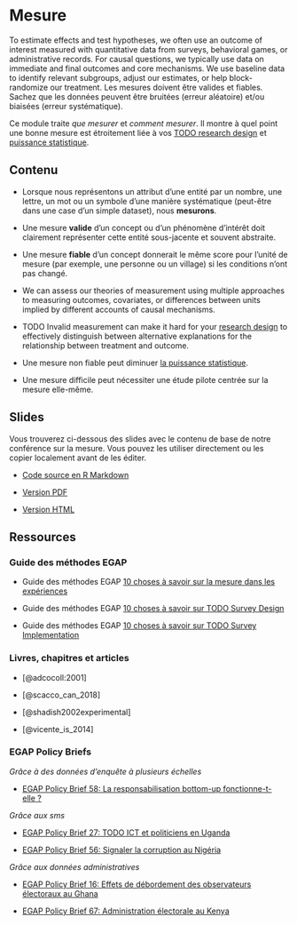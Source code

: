# Mesure {.tabset}

To estimate effects and test hypotheses, we often use an outcome of interest measured with quantitative data from surveys, behavioral games, or administrative records. For causal questions, we typically use data on immediate and final outcomes and core mechanisms.  We use baseline data to identify relevant subgroups, adjust our estimates, or help block-randomize our treatment. Les mesures doivent être valides et fiables. Sachez que les données peuvent être bruitées (erreur aléatoire) et/ou biaisées (erreur systématique).

Ce module traite *que mesurer* et *comment mesurer*. Il montre à quel point une bonne mesure est étroitement liée à vos [TODO research design](https://egap.github.io/learningdays-resources/Exercises/design-form.Rmd) et [puissance statistique](statistical-power-and-design-diagnosands.html).

## Contenu

 - Lorsque nous représentons un attribut d'une entité par un nombre, une lettre, un mot ou un symbole d'une manière systématique (peut-être dans une case d'un simple dataset), nous **mesurons**.

 - Une mesure **valide** d'un concept ou d'un phénomène d'intérêt doit clairement représenter cette entité sous-jacente et souvent abstraite.

 - Une mesure **fiable** d'un concept donnerait le même score pour l'unité de mesure (par exemple, une personne ou un village) si les conditions n'ont pas changé.

 - We can assess our theories of measurement using multiple approaches to measuring outcomes, covariates, or differences between units implied by different accounts of causal mechanisms. 

 - TODO Invalid measurement can make it hard for your [ research design](https://egap.github.io/learningdays-resources/Exercises/design-form.Rmd) to effectively distinguish between alternative explanations for the relationship between treatment and outcome.

 - Une mesure non fiable peut diminuer [la puissance statistique](statistical-power-and-design-diagnosands.html).
 
 - Une mesure difficile peut nécessiter une étude pilote centrée sur la mesure elle-même.

## Slides

Vous trouverez ci-dessous des slides avec le contenu de base de notre conférence sur la mesure. Vous pouvez les utiliser directement ou les copier localement avant de les éditer.

 - [Code source en R Markdown](https://egap.github.io/learningdays-resources/Slides/measurement-slides.Rmd)

 - [Version PDF](https://egap.github.io/learningdays-resources/Slides/measurement-slides.pdf)

 - [Version HTML](https://egap.github.io/learningdays-resources/Slides/measurement-slides.html)

## Ressources

### Guide des méthodes EGAP

- Guide des méthodes EGAP [10 choses à savoir sur la mesure dans les expériences](https://egap.org/resource/10-things-to-know-about-measurement-in-experiments/)

- Guide des méthodes EGAP [10 choses à savoir sur TODO Survey Design](https://egap.org/resource/10-things-to-know-about-survey-design/)

- Guide des méthodes EGAP [10 choses à savoir sur TODO Survey Implementation](https://egap.org/resource/10-things-to-know-about-survey-implementation/)

### Livres, chapitres et articles

 - [@adcocoll:2001]

 - [@scacco_can_2018]
 
 - [@shadish2002experimental]

 - [@vicente_is_2014]

### EGAP Policy Briefs

*Grâce à des données d'enquête à plusieurs échelles*

 - [EGAP Policy Brief 58: La responsabilisation bottom-up fonctionne-t-elle ?](https://egap.org/resource/does-bottom-up-accountability-work-evidence-from-uganda/)

*Grâce aux sms*

 - [EGAP Policy Brief 27: TODO ICT et politiciens en Uganda ](https://egap.org/resource/brief-27-ict-and-politicians-in-uganda/)

 - [EGAP Policy Brief 56: Signaler la corruption au Nigéria](https://egap.org/resource/reporting-corruption-in-nigeria-testing-the-effects-of-norms-nudges/)

*Grâce aux données administratives*

 - [EGAP Policy Brief 16: Effets de débordement des observateurs électoraux au Ghana](https://egap.org/resource/brief-16-spillover-effects-of-observers-in-ghana/)

 - [EGAP Policy Brief 67: Administration électorale au Kenya](https://egap.org/resource/electoral-administration-in-kenya/)
